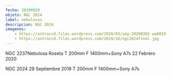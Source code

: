 ```yaml
---
fecha: 20190929
objeto: NGC 2024
label: nebulosas
descripcion: NGC 2024
imagenes:
	- https://astroccd.files.wordpress.com/2020/03/img-20200302-wa0019.jpg
	- https://astroccd.files.wordpress.com/2019/10/ngc2024final.jpg
---
```


<Imagen src="https://astroccd.files.wordpress.com/2020/03/img-20200302-wa0019.jpg" />

NGC 2237Nebulosa Roseta T 200mm F 1400mm+Sony A7s 22 Febrero 2020
<Imagen src="https://astroccd.files.wordpress.com/2019/10/ngc2024final.jpg" />

NGC 2024 29 Septiembre 2019 T 200mm F 1400mm+Sony A7s